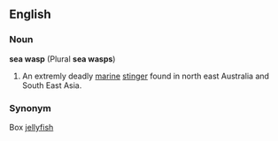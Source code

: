 ==English==
===Noun===
'''sea wasp''' (Plural '''sea wasps''')
# An extremly deadly [[marine]] [[stinger]] found in north east Australia and South East Asia.
===Synonym===
Box [[jellyfish]]
